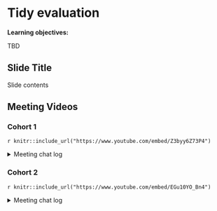 # Tidy evaluation

**Learning objectives:**

TBD

## Slide Title 

Slide contents

## Meeting Videos

### Cohort 1

`r knitr::include_url("https://www.youtube.com/embed/Z3byy6Z73P4")`

<details>
  <summary> Meeting chat log </summary>
  
```
00:01:39	Russ Hyde:	Hi, am I audible?
00:09:57	Russ Hyde:	Is the connection OK for everyone?
00:09:59	priyanka gagneja:	I am not hearing you so well right now Robert
00:10:03	Andrew MacDonald:	I might be losing sound?
00:10:08	Diamantis:	I have sound issues, can't hear clearly
00:10:14	Andrew MacDonald:	ah seems to be just on Rob?
00:10:35	andrew bates:	I didn’t have sound. Had to call in.
00:11:00	Andrew MacDonald:	In the meantime I’d just like to say hello!
00:11:09	Andrew MacDonald:	This is my first time attending!
00:11:13	Russ Hyde:	Hello Andrews
00:11:16	andrew bates:	Welcome!
00:11:23	Andrew MacDonald:	we have an abundance of Andrews :)
00:11:43	andrew bates:	yeah!
00:12:01	Andrew MacDonald:	I’m an ecologist who develops some shiny apps on a contract — a complete convert to the Way of Golem & v excited for Colin’s appearance next week
00:12:48	Russ Hyde:	Cool. I'm really pleased we were able to get him to talk
00:13:07	priyanka gagneja:	Nice to have you Andrew
00:14:00	Russ Hyde:	Have any of you been attending the other bookclubs?
00:14:17	Andrew MacDonald:	(there are other book clubs?)
00:14:18	priyanka gagneja:	I do if my schedule allows
00:14:33	Anne Hoffrichter:	I was in Advanced R bc
00:14:38	priyanka gagneja:	Yes there are… and they are now increasing at crazy pace
00:14:41	andrew bates:	Shameless self advocacy: if they’re looking for more Shiny devs, I’m looking :)
00:15:00	Russ Hyde:	(ooo that was pretty neat)
00:15:46	Anne Hoffrichter:	nice, i didn’t know you can run a shiny app from an rmd chunk!
00:16:23	Andrew MacDonald:	that is a cool way to show this! I thought maybe that was the default from the group
00:17:00	Andrew MacDonald:	could I ask what is the typical format here? do we begin with a summary and then discuss, or do we ask questions during Rob’s description?
00:17:42	Russ Hyde:	Feel free to ask questions whenever.
00:19:55	Andrew MacDonald:	"foo" > 42
00:20:41	priyanka gagneja:	@anne - Yeah you can add shiny code inside a Rmd. When you add shiny code and save it , it shows a ‘Run Document’ option instead of Run App.
00:28:42	Andrew MacDonald:	okay I’ll be honest i’m just scared of <<-
00:29:06	priyanka gagneja:	Less than
00:29:13	Andrew MacDonald:	+ 1 :)
00:31:51	Russ Hyde:	I try to avoid <<- as well.
00:32:08	docksbox@pm.me:	Yes
00:32:14	priyanka gagneja:	Good point. So you mean as a crux of it , it would help the most for debugging ?
00:32:54	priyanka gagneja:	If so, I am ready to start using it then
00:33:11	Russ Hyde:	f <- function(){counts= 0; function(){counts <<- counts + 1; message(counts)}}
00:33:22	Russ Hyde:	g <- f(); g(); g()
00:33:45	Russ Hyde:	That should print 1 then 2
00:35:49	Russ Hyde:	This is a really neat way to debug
00:36:17	Russ Hyde:	(I meant Robert's example; not the hack I just posted)
00:37:01	Andrew MacDonald:	laptop battery died! I’m back :)
00:41:28	Andrew MacDonald:	tbh I strongly dislike the user-supplied data example! the word “data” is in there but i think it means.. three things? the input, the reactive expression, and the .data thing
00:42:18	Russ Hyde:	Haha, I just wrote a chapter about good-names in R programming. Calling your data 'data' is really not a good idea ...
00:42:42	Andrew MacDonald:	exactly!!!
00:47:10	priyanka gagneja:	Reminds me of days when I did parse eval :’(
00:51:13	Robert Overman:	https://adv-r.hadley.nz/quasiquotation.html
00:52:15	Robert Overman:	https://cran.r-project.org/web/packages/lazyeval/vignettes/lazyeval.html
00:57:39	Andrew MacDonald:	very slick!!!
00:57:44	Andrew MacDonald:	(get it)
00:59:38	Russ Hyde:	select(df, A, B, C) vs d <- c("A", "B", "C"); select(df, !!!d)
00:59:41	Russ Hyde:	?
01:00:28	priyanka gagneja:	aah
01:00:37	priyanka gagneja:	Yeah .. I think so .. named df
01:00:43	priyanka gagneja:	Named vector sorry
01:01:04	Anne Hoffrichter:	I gotta run, thanks Robert. See you all next week.
01:01:09	Robert Overman:	final_colnames <- data.frame(
  stringsAsFactors = FALSE,
  new_nm = c(
    "A","B","C"
  ),
  old_nm = c(
    "X","Y","Z"
  )
)
new_nm <- final_colnames$new_nm %>% unlist()
old_nm <- final_colnames$old_nm %>% unlist()
names(old_nm) <- new_nm

old_data <- data.frame(X = 1, Y = 1, Z = 1)
old_data %>% select(!!!old_nm)
01:01:25	priyanka gagneja:	gotcha
01:01:35	Andrew MacDonald:	I must go as well — thank you everyone! nice to join this effort!
01:01:48	priyanka gagneja:	I recall I did this recently .. n I wasn’t sure why one worked n not other one.
01:05:34	shamsuddeen:	Thanks Robert
01:05:43	Andrew MacDonald:	yeah thanks Rob!
```
</details>

### Cohort 2

`r knitr::include_url("https://www.youtube.com/embed/EGu10YO_Bn4")`

<details>
  <summary> Meeting chat log </summary>
  
```
01:11:18	Ryan Metcalf:	https://databank.worldbank.org/reports.aspx?source=global-economic-prospects
```
</details>
